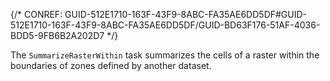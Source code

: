 

{/* CONREF: GUID-512E1710-163F-43F9-8ABC-FA35AE6DD5DF#GUID-512E1710-163F-43F9-8ABC-FA35AE6DD5DF/GUID-BD63F176-51AF-4036-BDD5-9FB6B2A202D7  */}

The `SummarizeRasterWithin`  task summarizes the cells of a raster within the boundaries of zones defined by another dataset.
